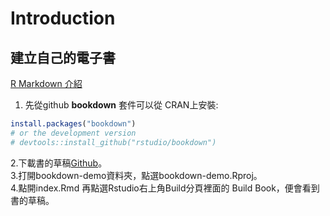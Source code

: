 # Introduction {#intro}

## 建立自己的電子書{-}
[R Markdown 介紹](https://bookdown.org/tpemartin/rmarkdown_intro/#markdown) 

1. 先從github
**bookdown** 套件可以從 CRAN上安裝:

```r
install.packages("bookdown")
# or the development version
# devtools::install_github("rstudio/bookdown")
```

2.下載書的草稿[Github](https://github.com/rstudio/bookdown-demo)。   
3.打開bookdown-demo資料夾，點選bookdown-demo.Rproj。     
4.點開index.Rmd 再點選Rstudio右上角Build分頁裡面的 Build Book，便會看到書的草稿。  
